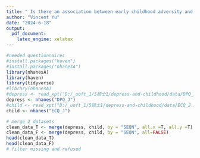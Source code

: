 ```yaml
---
title: " Is there an association between early childhood adversity and higher depression scores in US adults?"
author: "Vincent Yu"
date: "2024-6-18"
output:
  pdf_document:
    latex_engine: xelatex
---
```


```r
#needed questionnaires
#install.packages("haven")
#install.packages("nhanesA")
library(nhanesA)
library(haven)
library(tidyverse)
#library(nhanesA)
#depress <- read_xpt("D:/_uoft_1/5硕士1/depress-and-childhood/data/DPQ_J.XPT")
depress <- nhanes("DPQ_J")
#child <- read_xpt("D:/_uoft_1/5硕士1/depress-and-childhood/data/ECQ_J.XPT")
child <- nhanes("ECQ_J")
```

```r
# merge 2 datasets
clean_data_T <- merge(depress, child, by = "SEQN", all.x =T, all.y =T)
clean_data_F <- merge(depress, child, by = "SEQN", all=FALSE)
head(clean_data_T)
head(clean_data_F)
# filter missing and refused

```
